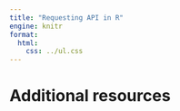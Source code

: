 ```yaml
---
title: "Requesting API in R"
engine: knitr
format:
  html:
    css: ../ul.css
---
```




# Additional resources
